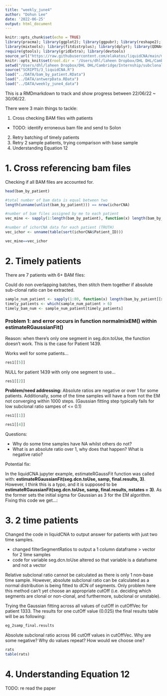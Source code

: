 ```yaml
---
title: "weekly_june4"
author: "Dohun Lee"
date: '2022-06-25'
output: html_document
---
```


```r
knitr::opts_chunk$set(echo = TRUE)
library(pracma); library(ggplot2); library(ggpubr); library(reshape2); 
library(mixtools); library(fitdistrplus); library(dplyr); library(QDNAseq); 
require(gtools); library(gridExtra); library(devtools)
source_url("https://raw.githubusercontent.com/elakatos/liquidCNA/main/mixture_estimation_functions.R")
knitr::opts_knit$set(root.dir = '/Users/dhl/laheen Dropbox/DHL DHL/Cambridge/Internship/subclonality/')
setwd("/Users/dhl/laheen Dropbox/DHL DHL/Cambridge/Internship/subclonality/")
source("SCRIPTS/3_liquidCNA.R")
load("../DATA/bam_by_patient.RData")
load("../DATA/antwerpData.RData")
load("../DATA/weekly_june4_data")
```

This is a RMDmarkdown to track and show progress between 22/06/22 \~ 30/06/22.

There were 3 main things to tackle:

1.  Cross checking BAM files with patients

-   TODO: identify erroneous bam file and send to Solon

2.  Retry batching of timely patients
3.  Retry 2 sample patients, trying comparison with base sample
4.  Understanding Equation 12

# 1. Cross referencing bam files

Checking if all BAM files are accounted for.
```r
head(bam_by_patient)

#total number of bam data is equal between two
length(unname(unlist(bam_by_patient))) == nrow(ichorCNA)

#number of bam files assigned by me to each patient
vec_mine <- sapply(1:length(bam_by_patient), function(x) length(bam_by_patient[[x]]))

#number of ichorCNA data for each patient (TRUTH)
vec_ichor <- unname(table(sort(ichorCNA$Patient_ID)))

vec_mine==vec_ichor
```

# 2. Timely patients

There are 7 patients with 6+ BAM files:

Could do non overlapping batches, then stitch them together if absolute sub-clonal ratio can be extracted.

```r
sample_num_patient <- sapply(1:80, function(x) length(bam_by_patient[[x]]))
timely_patients <- which(sample_num_patient > 6)
timely_bam_num <- sample_num_patient[timely_patients]
```

### Problem 1: and error occurs in function normalmixEM() within estimateRGaussianFit()

Reason: when there's only one segment in seg.dcn.toUse, the function doesn't work. This is the case for Patient 1439.

Works well for some patients...

```r
res1[[5]]

```

NULL for patient 1439 with only one segment to use...

```r
res1[[2]]
```

**Problem/need addressing:** Absolute ratios are negative or over 1 for some patients. Additionally, some of the time samples will have a <NA> from not the EM not converging within 1000 steps. (Gaussian fitting step typically fails for low subclonal ratio sampes of <= 0.1)
```r
res1[[1]]

res1[[4]]
```


Questions:

* Why do some time samples have NA whilst others do not?
* What is an absolute ratio over 1, why does that happen? What is negative ratio?

Potential fix:

In the liquidCNA jupyter example, estimateRGaussFit function was called with: **estimateRGaussianFit(seg.dcn.toUse, samp, final.results, 3)**. However, I think this is a typo, and it is supposed to be **estimateRGaussianFit(seg.dcn.toUse, samp, final.results, nstates = 3)**. As the former sets the initial sigma for Gaussian as 3 for the EM algorithm. Fixing this code we get...:

# 3. 2 time patients

Changed the code in liquidCNA to output answer for patients with just two time samples.

* changed filterSegmentRatios to output a 1 column dataframe > vector for 2 time samples
* code for variable seg.dcn.toUse altered so that variable is a dataframe and not a vector

Relative subclonal ratio cannot be calculated as there is only 1 non-base time sample. However, absolute subclonal ratio can be calculated as a normal distribution is being fitted to dCN of segments. Only problem here this method can't yet choose an appropriate cutOff (i.e. deciding which segments are clonal or non-clonal, and furthermore, subclonal or unstable).

Trying the Gaussian fitting across all values of cutOff in cutOffVec for patient 1333. The results for one cutOff value (0.025) the final results table will be as following:

```r
eg_2samp_final.results
```

Absolute subclonal ratio across 96 cutOff values in cutOffVec. Why are some negative? Why do values repeat? How would we choose one?

```r
rats
table(rats)
```

# 4.  Understanding Equation 12

TODO: re read the paper












